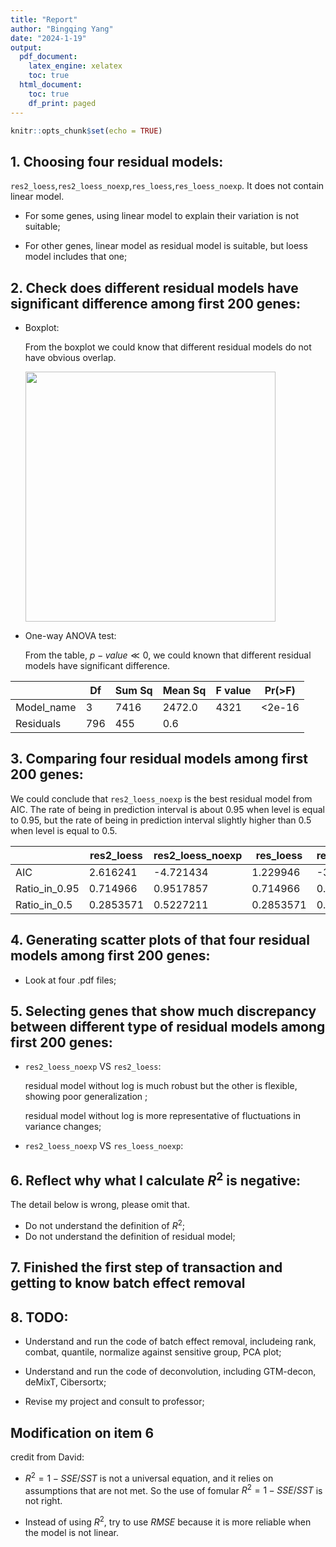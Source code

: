 ```yaml
---
title: "Report"
author: "Bingqing Yang"
date: "2024-1-19"
output:
  pdf_document:
    latex_engine: xelatex
    toc: true
  html_document:
    toc: true
    df_print: paged
---
```


```r
knitr::opts_chunk$set(echo = TRUE)
```

## 1. Choosing four residual models:

`res2_loess`,`res2_loess_noexp`,`res_loess`,`res_loess_noexp`. It does not contain linear model.

-   For some genes, using linear model to explain their variation is not suitable;

-   For other genes, linear model as residual model is suitable, but loess model includes that one;

## 2. Check does different residual models have significant difference among first 200 genes:

-   Boxplot:

    From the boxplot we could know that different residual models do not have obvious overlap.

    ![](images/anova_residual_models.png){width="400"}

\newpage

-   One-way ANOVA test:

    From the table, $p-value \ll 0$, we could known that different residual models have significant difference.

|            | Df  | Sum Sq | Mean Sq | F value | Pr(\>F) |
|------------|-----|--------|---------|---------|---------|
| Model_name | 3   | 7416   | 2472.0  | 4321    | \<2e-16 |
| Residuals  | 796 | 455    | 0.6     |         |         |

## 3. Comparing four residual models among first 200 genes:

We could conclude that `res2_loess_noexp` is the best residual model from AIC. The rate of being in prediction interval is about $0.95$ when level is equal to $0.95$, but the rate of being in prediction interval slightly higher than $0.5$ when level is equal to $0.5$.

|               | res2_loess | res2_loess_noexp | res_loess | res_loess_noexp |
|---------------|------------|------------------|-----------|-----------------|
| AIC           | 2.616241   | -4.721434        | 1.229946  | -3.277581       |
| Ratio_in_0.95 | 0.714966   | 0.9517857        | 0.714966  | 0.8890986       |
| Ratio_in_0.5  | 0.2853571  | 0.5227211        | 0.2853571 | 0.4206122       |

## 4. Generating scatter plots of that four residual models among first 200 genes:

-   Look at four .pdf files;

## 5. Selecting genes that show much discrepancy between different type of residual models among first 200 genes:

-   `res2_loess_noexp` VS `res2_loess`:

    residual model without log is much robust but the other is flexible, showing poor generalization ;

    residual model without log is more representative of fluctuations in variance changes;

-   `res2_loess_noexp` VS `res_loess_noexp`:

## 6. Reflect why what I calculate $R^{2}$ is negative:

The detail below is wrong, please omit that.

-   Do not understand the definition of $R^2$;
-   Do not understand the definition of residual model;


## 7. Finished the first step of transaction and getting to know batch effect removal

## 8. TODO:

-   Understand and run the code of batch effect removal, includeing rank, combat, quantile, normalize against sensitive group, PCA plot;

-   Understand and run the code of deconvolution, including GTM-decon, deMixT, Cibersortx;

-   Revise my project and consult to professor;

## **Modification on item 6**

credit from David:

-   $R^2 = 1 - SSE/SST$ is not a universal equation, and it relies on assumptions that are not met. So the use of fomular $R^2 = 1 - SSE/SST$ is not right.

-   Instead of using $R^2$, try to use $RMSE$ because it is more reliable when the model is not linear.
